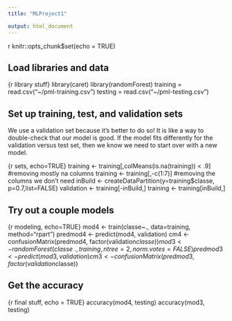 ```yaml
---
title: "MLProject1"

output: html_document
---
```


{r setup, include=FALSE}
knitr::opts_chunk$set(echo = TRUE)


## Load libraries and data

{r library stuff}
library(caret)
library(randomForest)
training = read.csv("~/pml-training.csv")
testing = read.csv("~/pml-testing.csv")


## Set up training, test, and validation sets

We use a validation set because it's better to do so!
It is like a way to double-check that our model is good.
If the model fits differently for the validation versus test set, then we know we need to start over with a new model. 

{r sets, echo=TRUE}
training <- training[,colMeans(is.na(training)) < .9] #removing mostly na columns
training <- training[,-c(1:7)] #removing the columns we don't need
inBuild <- createDataPartition(y=training$classe, p=0.7,list=FALSE)
validation <- training[-inBuild,]
training <- training[inBuild,]


## Try out a couple models

{r modeling, echo=TRUE}
mod4 <- train(classe~., data=training, method="rpart")
predmod4 <- predict(mod4, validation)
cm4 <- confusionMatrix(predmod4, factor(validation$classe))
mod3 <- randomForest(classe ~., training, ntree=2,norm.votes=FALSE)
predmod3 <- predict(mod3, validation)
cm3 <- confusionMatrix(predmod3, factor(validation$classe))



## Get the accuracy

{r final stuff, echo = TRUE}
accuracy(mod4, testing)
accuracy(mod3, testing)
